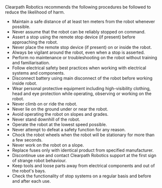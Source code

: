 Clearpath Robotics recommends the following procedures be followed to reduce the likelihood of harm.

- Maintain a safe distance of at least ten meters from the robot whenever possible.
- Never assume that the robot can be reliably stopped on command.
- Assert a stop using the remote stop device (if present) before approaching the robot.
- Never place the remote stop device (if present) on or inside the robot.
- Always be vigilant around the robot, even when a stop is asserted.
- Perform no maintenance or troubleshooting on the robot without training and familiarisation.
- Follow electrical safety best practices when working with electrical systems and components.
- Disconnect battery using main disconnect of the robot before working inside robot.
- Wear personal protective equipment including high-visibility clothing, head and eye protection while
  operating, observing or working on the robot.
- Never climb on or ride the robot.
- Never lie on the ground under or near the robot.
- Avoid operating the robot on slopes and grades.
- Never stand downhill of the robot.
- Operate the robot at the lowest speed possible.
- Never attempt to defeat a safety function for any reason.
- Chock the robot wheels when the robot will be stationary for more than a few seconds.
- Never work on the robot on a slope.
- Replace fuses only with identical product from specified manufacturer.
- Discontinue use and contact Clearpath Robotics support at the first sign of strange robot behaviour.
- Keep tools and loose parts away from electrical components and out of the robot's bays.
- Check the functionality of stop systems on a regular basis and before and after each use.